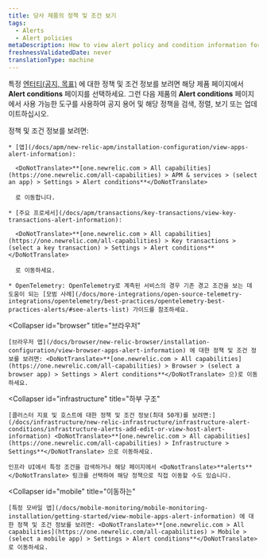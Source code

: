 ```yaml
---
title: 당사 제품의 정책 및 조건 보기
tags:
  - Alerts
  - Alert policies
metaDescription: How to view alert policy and condition information for the selected entity from its New Relic product instead of through alerts.
freshnessValidatedDate: never
translationType: machine
---
```


특정 [엔터티(공지, 목표)](/docs/using-new-relic/welcome-new-relic/get-started/glossary#entity) 에 대한 정책 및 조건 정보를 보려면 해당 제품 페이지에서 <DoNotTranslate>**Alert conditions**</DoNotTranslate> 페이지를 선택하세요. 그런 다음 제품의 <DoNotTranslate>**Alert conditions**</DoNotTranslate> 페이지에서 사용 가능한 도구를 사용하여 공지 용어 및 해당 정책을 검색, 정렬, 보기 또는 업데이트하십시오.

<CollapserGroup>
  <Collapser
    id="apm"
    title="APM 및 서비스"
  >
    정책 및 조건 정보를 보려면:

    * [앱](/docs/apm/new-relic-apm/installation-configuration/view-apps-alert-information):

      <DoNotTranslate>**[one.newrelic.com > All capabilities](https://one.newrelic.com/all-capabilities) > APM & services > (select an app) > Settings > Alert conditions**</DoNotTranslate>

      로 이동합니다.

    * [주요 프로세서](/docs/apm/transactions/key-transactions/view-key-transactions-alert-information):

      <DoNotTranslate>**[one.newrelic.com > All capabilities](https://one.newrelic.com/all-capabilities) > Key transactions > (select a key transaction) > Settings > Alert conditions**</DoNotTranslate>

      로 이동하세요.

    * OpenTelemetry: OpenTelemetry로 계측된 서비스의 경우 기존 경고 조건을 보는 데 도움이 되는 [모범 사례](/docs/more-integrations/open-source-telemetry-integrations/opentelemetry/best-practices/opentelemetry-best-practices-alerts/#see-alerts-list) 가이드를 참조하세요.
  </Collapser>

  <Collapser
    id="browser"
    title="브라우저"
  >
    [브라우저 앱](/docs/browser/new-relic-browser/installation-configuration/view-browser-apps-alert-information) 에 대한 정책 및 조건 정보를 보려면: <DoNotTranslate>**[one.newrelic.com > All capabilities](https://one.newrelic.com/all-capabilities) > Browser > (select a browser app) > Settings > Alert conditions**</DoNotTranslate> 으)로 이동하세요.
  </Collapser>

  <Collapser
    id="infrastructure"
    title="하부 구조"
  >
    [클러스터 지표 및 호스트에 대한 정책 및 조건 정보(최대 50개)를 보려면:](/docs/infrastructure/new-relic-infrastructure/infrastructure-alert-conditions/infrastructure-alerts-add-edit-or-view-host-alert-information) <DoNotTranslate>**[one.newrelic.com > All capabilities](https://one.newrelic.com/all-capabilities) > Infrastructure > Settings**</DoNotTranslate> 으로 이동하세요.

    인프라 UI에서 특정 조건을 검색하거나 해당 페이지에서 <DoNotTranslate>**alerts**</DoNotTranslate> 링크를 선택하여 해당 정책으로 직접 이동할 수도 있습니다.
  </Collapser>

  <Collapser
    id="mobile"
    title="이동하는"
  >
    [특정 모바일 앱](/docs/mobile-monitoring/mobile-monitoring-installation/getting-started/view-mobile-apps-alert-information) 에 대한 정책 및 조건 정보를 보려면: <DoNotTranslate>**[one.newrelic.com > All capabilities](https://one.newrelic.com/all-capabilities) > Mobile > (select a mobile app) > Settings > Alert conditions**</DoNotTranslate> 로 이동하세요.
  </Collapser>
</CollapserGroup>